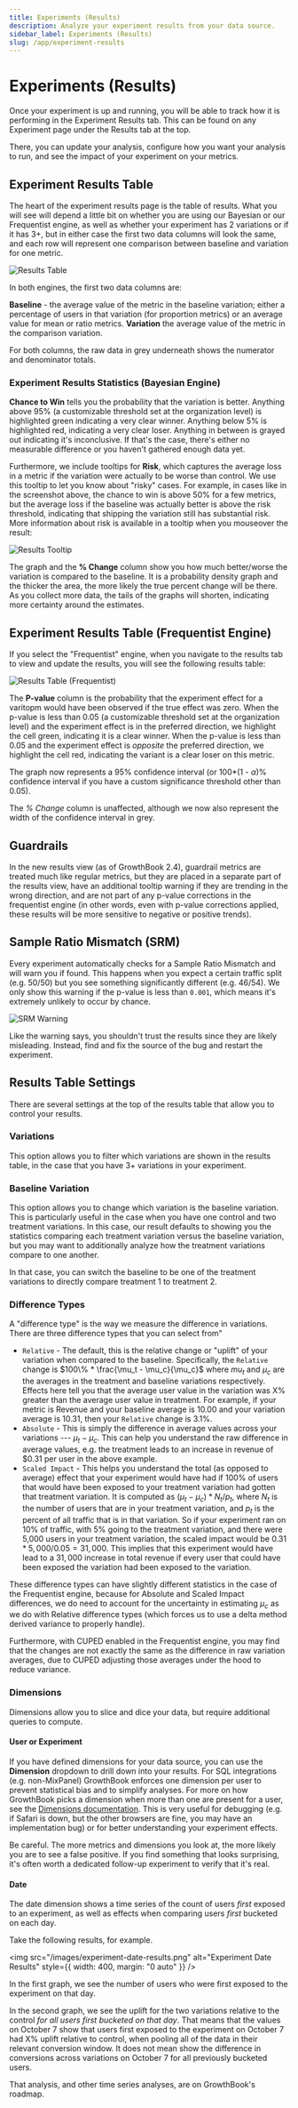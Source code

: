 ```yaml
---
title: Experiments (Results)
description: Analyze your experiment results from your data source.
sidebar_label: Experiments (Results)
slug: /app/experiment-results
---
```


# Experiments (Results)

Once your experiment is up and running, you will be able to track how it is performing in the Experiment Results tab. This can be found on any Experiment page under the Results tab at the top.

There, you can update your analysis, configure how you want your analysis to run, and see the impact of your experiment on your metrics.

## Experiment Results Table

The heart of the experiment results page is the table of results. What you will see will depend a little bit on whether you are using our Bayesian or our Frequentist engine, as well as whether your experiment has 2 variations or if it has 3+, but in either case the first two data columns will look the same, and each row will represent one comparison between baseline and variation for one metric.

![Results Table](/images/results-table.png)

In both engines, the first two data columns are:

**Baseline** - the average value of the metric in the baseline variation; either a percentage of users in that variation (for proportion metrics) or an average value for mean or ratio metrics.
**Variation** the average value of the metric in the comparison variation.

For both columns, the raw data in grey underneath shows the numerator and denominator totals.

### Experiment Results Statistics (Bayesian Engine)

**Chance to Win** tells you the probability that the variation is better. Anything above 95% (a customizable threshold set at the organization level) is highlighted green indicating a very clear winner. Anything below 5% is highlighted red, indicating a very clear loser. Anything in between is grayed out indicating it's inconclusive. If that's the case, there's either no measurable difference or you haven't gathered enough data yet.

Furthermore, we include tooltips for **Risk**, which captures the average loss in a metric if the variation were actually to be worse than control. We use this tooltip to let you know about "risky" cases. For example, in cases like in the screenshot above, the chance to win is above 50% for a few metrics, but the average loss if the baseline was actually better is above the risk threshold, indicating that shipping the variation still has substantial risk. More information about risk is available in a tooltip when you mouseover the result:

![Results Tooltip](/images/results-tooltip.png)

The graph and the **% Change** column show you how much better/worse the variation is compared to the baseline. It is a probability density graph and the thicker the area, the more likely the true percent change will be there.
As you collect more data, the tails of the graphs will shorten, indicating more certainty around the estimates.

## Experiment Results Table (Frequentist Engine)

If you select the "Frequentist" engine, when you navigate to the results tab to view and update the results, you will see the following results table:

![Results Table (Frequentist)](/images/results-table-frequentist.png)

The **P-value** column is the probability that the experiment effect for a varitopm would have been observed if the true effect was zero. When the p-value is less than 0.05 (a customizable threshold set at the organization level) and the experiment effect is in the preferred direction, we highlight the cell green, indicating it is a clear winner. When the p-value is less than 0.05 and the experiment effect is _opposite_ the preferred direction, we highlight the cell red, indicating the variant is a clear loser on this metric.

The graph now represents a 95% confidence interval (or 100\*(1 - $\alpha$)% confidence interval if you have a custom significance threshold other than 0.05).

The _% Change_ column is unaffected, although we now also represent the width of the confidence interval in grey.

## Guardrails

In the new results view (as of GrowthBook 2.4), guardrail metrics are treated much like regular metrics, but they are placed in a separate part of the results view, have an additional tooltip warning if they are trending in the wrong direction, and are not part of any p-value corrections in the frequentist engine (in other words, even with p-value corrections applied, these results will be more sensitive to negative or positive trends).

## Sample Ratio Mismatch (SRM)

Every experiment automatically checks for a Sample Ratio Mismatch and will warn you if found. This happens when you expect a certain traffic split (e.g. 50/50) but you see something significantly different (e.g. 46/54). We only show this warning if the p-value is less than `0.001`, which means it's extremely unlikely to occur by chance.

![SRM Warning](/images/srm.png)

Like the warning says, you shouldn't trust the results since they are likely misleading. Instead, find and fix the source of the bug and restart the experiment.

## Results Table Settings

There are several settings at the top of the results table that allow you to control your results.

### Variations

This option allows you to filter which variations are shown in the results table, in the case that you have 3+ variations in your experiment.

### Baseline Variation

This option allows you to change which variation is the baseline variation. This is particularly useful in the case when you have one control and two treatment variations. In this case, our result defaults to showing you the statistics comparing each treatment variation versus the baseline variation, but you may want to additionally analyze how the treatment variations compare to one another.

In that case, you can switch the baseline to be one of the treatment variations to directly compare treatment 1 to treatment 2.

### Difference Types

A "difference type" is the way we measure the difference in variations. There are three difference types that you can select from"

- `Relative` - The default, this is the relative change or "uplift" of your variation when compared to the baseline. Specifically, the `Relative` change is $100\% * \frac{\mu_t - \mu_c}{\mu_c}$ where $mu_t$ and $\mu_c$ are the averages in the treatment and baseline variations respectively. Effects here tell you that the average user value in the variation was X% greater than the average user value in treatment. For example, if your metric is Revenue and your baseline average is 10.00 and your variation average is 10.31, then your `Relative` change is 3.1\%.
- `Absolute` - This is simply the difference in average values across your variations --- $\mu_t - \mu_c$. This can help you understand the raw difference in average values, e.g. the treatment leads to an increase in revenue of \$0.31 per user in the above example.
- `Scaled Impact` - This helps you understand the total (as opposed to average) effect that your experiment would have had if 100% of users that would have been exposed to your treatment variation had gotten that treatment variation. It is computed as $(\mu_t - \mu_c) * N_t / p_t$, where $N_t$ is the number of users that are in your treatment variation, and $p_t$ is the percent of all traffic that is in that variation. So if your experiment ran on 10\% of traffic, with 5\% going to the treatment variation, and there were 5,000 users in your treatment variation, the scaled impact would be $0.31 * 5,000 / 0.05 = 31,000$. This implies that this experiment would have lead to a $31,000$ increase in total revenue if every user that could have been exposed the variation had been exposed to the variation.

These difference types can have slightly different statistics in the case of the Frequentist engine, because for Absolute and Scaled Impact differences, we do need to account for the uncertainty in estimating $\mu_c$ as we do with Relative difference types (which forces us to use a delta method derived variance to properly handle).

Furthermore, with CUPED enabled in the Frequentist engine, you may find that the changes are not exactly the same as the difference in raw variation averages, due to CUPED adjusting those averages under the hood to reduce variance.

### Dimensions

Dimensions allow you to slice and dice your data, but require additional queries to compute.

#### User or Experiment

If you have defined dimensions for your data source, you can use the **Dimension** dropdown to drill down into your results. For SQL integrations (e.g. non-MixPanel) GrowthBook enforces one dimension per user to prevent statistical bias and to simplify analyses. For more on how GrowthBook picks a dimension when more than one are present for a user, see the [Dimensions documentation](/app/dimensions).
This is very useful for debugging (e.g. if Safari is down, but the other browsers are fine, you may have an implementation bug) or for better understanding your experiment effects.

Be careful. The more metrics and dimensions you look at, the more likely you are to see a false positive. If you find something that looks
surprising, it's often worth a dedicated follow-up experiment to verify that it's real.

#### Date

The date dimension shows a time series of the count of users _first_ exposed to an experiment, as well as effects when comparing users _first_ bucketed on each day.

Take the following results, for example.

<img
  src="/images/experiment-date-results.png"
  alt="Experiment Date Results"
  style={{ width: 400, margin: "0 auto" }}
/>

In the first graph, we see the number of users who were first exposed to the experiment on that day.

In the second graph, we see the uplift for the two variations relative to the control _for all users first bucketed on that day_. That means that the values on October 7 show that users first exposed to the experiment on October 7 had X% uplift relative to control, when pooling all of the data in their relevant conversion window. It does not mean show the difference in conversions across variations on October 7 for all previously bucketed users.

That analysis, and other time series analyses, are on GrowthBook's roadmap.
